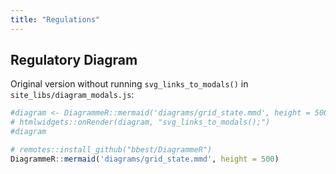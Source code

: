 ```yaml
---
title: "Regulations"
---
```


## Regulatory Diagram

Original version without running `svg_links_to_modals()` in `site_libs/diagram_modals.js`:

```r
#diagram <- DiagrammeR::mermaid('diagrams/grid_state.mmd', height = 500)
# htmlwidgets::onRender(diagram, "svg_links_to_modals();")
#diagram

# remotes::install_github("bbest/DiagrammeR")
DiagrammeR::mermaid('diagrams/grid_state.mmd', height = 500)
```

<!--script src="site_libs/d3.v5.min.js"></script>
<script src="site_libs/diagram_modals.js"></script-->
